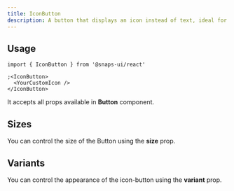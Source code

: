 ```yaml
---
title: IconButton
description: A button that displays an icon instead of text, ideal for compact actions.
---
```


<ExampleTabs name="icon-button-basics" scope="icon-button" />

## Usage

```tsx
import { IconButton } from '@snaps-ui/react'

;<IconButton>
  <YourCustomIcon />
</IconButton>
```

It accepts all props available in **Button** component.

## Sizes

You can control the size of the Button using the **size** prop.

<ExampleTabs name="icon-button-size" scope="icon-button" />

## Variants

You can control the appearance of the icon-button using the **variant** prop.

<ExampleTabs name="icon-button-variant" scope="icon-button" />
